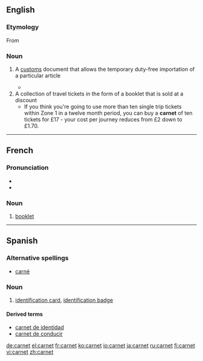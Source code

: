 ==English==

===Etymology===

From {{etyl|fr}} {{term|lang=fr|carnet}}

===Noun===
{{en-noun}}

# {{legal}} A [[customs]] document that allows the temporary duty-free importation of a particular article
#*{{quote-book|2003|Jim Hudgens et al.|The Rough Guide to West Africa|url=http://books.google.com/books?id=2icviOKxDNIC|isbn=1843531186|page=20
|passage=If you plan to sell your car, of course, a '''carnet''' is the last thing you need: if the vehicle isn't correctly stamped in and out of each country you'll lose your deposit.}}
# A collection of travel tickets in the form of a booklet that is sold at a discount 
#*If you think you're going to use more than ten single trip tickets within Zone 1 in a twelve month period, you can buy a '''carnet''' of ten tickets for £17 - your cost per journey reduces from £2 down to £1.70.
----

==French==

===Pronunciation===
* {{audio|Fr-carnet.ogg|Audio}}
* {{homophones|carnets}}

===Noun===
{{fr-noun|m}}

# [[booklet]]

----

==Spanish==

===Alternative spellings===
* [[carné]]

===Noun===
{{es-noun-m|pl=carnets}}

# [[identification card]], [[identification badge]]

====Derived terms====
* [[carnet de identidad]]
* [[carnet de conducir]]

[[de:carnet]]
[[el:carnet]]
[[fr:carnet]]
[[ko:carnet]]
[[io:carnet]]
[[ja:carnet]]
[[ru:carnet]]
[[fi:carnet]]
[[vi:carnet]]
[[zh:carnet]]
